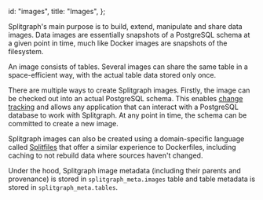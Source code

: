   id: "images",
  title: "Images",
};

Splitgraph's main purpose is to build, extend, manipulate and share data images. Data images are
essentially snapshots of a PostgreSQL schema at a given point in time, much like Docker images
are snapshots of the filesystem.

An image consists of tables. Several images can share the same table in a space-efficient
way, with the actual table data stored only once.

There are multiple ways to create Splitgraph images. Firstly, the image can be checked out
into an actual PostgreSQL schema. This enables [change tracking](../working-with-data/tracking-changes)
and allows any application that can interact with a PostgreSQL database to work with Splitgraph.
At any point in time, the schema can be committed to create a new image.

Splitgraph images can also be created using a domain-specific language called [Splitfiles](splitfiles) that offer
a similar experience to Dockerfiles, including caching to not rebuild data where sources haven't changed.

Under the hood, Splitgraph image metadata (including their parents and provenance) is stored in
`splitgraph_meta.images` table and table metadata is stored in `splitgraph_meta.tables`.
